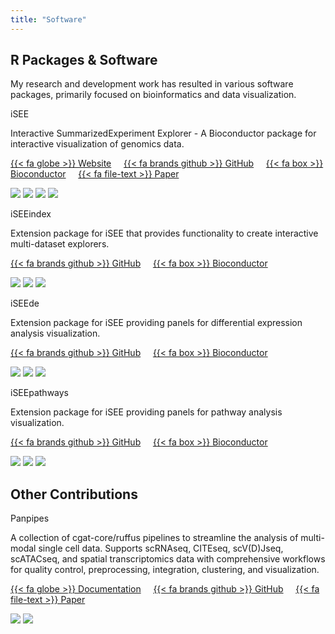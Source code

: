 ```yaml
---
title: "Software"
---
```


## R Packages & Software

My research and development work has resulted in various software packages, primarily focused on bioinformatics and data visualization.

::: {.software-section}

::: {.software-entry}
::: {.software-name}
iSEE
:::
::: {.software-description}
Interactive SummarizedExperiment Explorer - A Bioconductor package for interactive visualization of genomics data.
:::
::: {.software-links}
[{{< fa globe >}} Website](https://isee.github.io/) &nbsp;&nbsp;&nbsp;
[{{< fa brands github >}} GitHub](https://github.com/iSEE/iSEE) &nbsp;&nbsp;&nbsp;
[{{< fa box >}} Bioconductor](https://bioconductor.org/packages/iSEE) &nbsp;&nbsp;&nbsp;
[{{< fa file-text >}} Paper](https://f1000research.com/articles/7-741/v1)
:::
::: {.software-badges}
![](https://img.shields.io/github/stars/iSEE/iSEE?style=social)
![](https://img.shields.io/badge/lifecycle-stable-brightgreen.svg)
![](https://bioconductor.org/shields/years-in-bioc/iSEE.svg)
![](https://img.shields.io/badge/published-F1000Research-blue)
:::
:::

::: {.software-entry}
::: {.software-name}
iSEEindex
:::
::: {.software-description}
Extension package for iSEE that provides functionality to create interactive multi-dataset explorers.
:::
::: {.software-links}
[{{< fa brands github >}} GitHub](https://github.com/iSEE/iSEEindex) &nbsp;&nbsp;&nbsp;
[{{< fa box >}} Bioconductor](https://bioconductor.org/packages/iSEEindex)
:::
::: {.software-badges}
![](https://img.shields.io/github/stars/iSEE/iSEEindex?style=social)
![](https://img.shields.io/badge/lifecycle-stable-brightgreen.svg)
![](https://bioconductor.org/shields/years-in-bioc/iSEEindex.svg)
:::
:::

::: {.software-entry}
::: {.software-name}
iSEEde
:::
::: {.software-description}
Extension package for iSEE providing panels for differential expression analysis visualization.
:::
::: {.software-links}
[{{< fa brands github >}} GitHub](https://github.com/iSEE/iSEEde) &nbsp;&nbsp;&nbsp;
[{{< fa box >}} Bioconductor](https://bioconductor.org/packages/iSEEde)
:::
::: {.software-badges}
![](https://img.shields.io/github/stars/iSEE/iSEEde?style=social)
![](https://img.shields.io/badge/lifecycle-stable-brightgreen.svg)
![](https://bioconductor.org/shields/years-in-bioc/iSEEde.svg)
:::
:::

::: {.software-entry}
::: {.software-name}
iSEEpathways
:::
::: {.software-description}
Extension package for iSEE providing panels for pathway analysis visualization.
:::
::: {.software-links}
[{{< fa brands github >}} GitHub](https://github.com/iSEE/iSEEpathways) &nbsp;&nbsp;&nbsp;
[{{< fa box >}} Bioconductor](https://bioconductor.org/packages/iSEEpathways)
:::
::: {.software-badges}
![](https://img.shields.io/github/stars/iSEE/iSEEpathways?style=social)
![](https://img.shields.io/badge/lifecycle-stable-brightgreen.svg)
![](https://bioconductor.org/shields/years-in-bioc/iSEEpathways.svg)
:::
:::

:::

## Other Contributions

::: {.software-section}

::: {.software-entry}
::: {.software-name}
Panpipes
:::
::: {.software-description}
A collection of cgat-core/ruffus pipelines to streamline the analysis of multi-modal single cell data. Supports scRNAseq, CITEseq, scV(D)Jseq, scATACseq, and spatial transcriptomics data with comprehensive workflows for quality control, preprocessing, integration, clustering, and visualization.
:::
::: {.software-links}
[{{< fa globe >}} Documentation](https://panpipes-pipelines.readthedocs.io/en/latest/) &nbsp;&nbsp;&nbsp;
[{{< fa brands github >}} GitHub](https://github.com/DendrouLab/panpipes) &nbsp;&nbsp;&nbsp;
[{{< fa file-text >}} Paper](https://doi.org/10.1186/s13059-024-03322-7)
:::
::: {.software-badges}
![](https://img.shields.io/github/stars/DendrouLab/panpipes?style=social)
![](https://img.shields.io/badge/published-Genome%20Biology-blue)
:::
:::

:::
